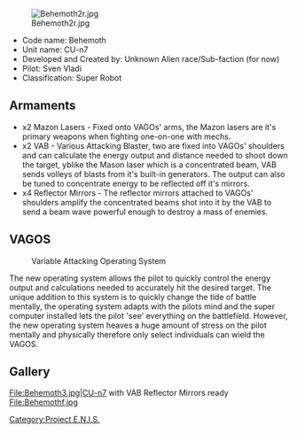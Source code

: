 [[File:Behemoth2r.jpg|thumb|right]]
* Code name: Behemoth
* Unit name: CU-n7
* Developed and Created by: Unknown Alien race/Sub-faction (for now)
* Pilot: Sven Vladi
* Classification: Super Robot

== Armaments ==
* x2 Mazon Lasers - Fixed onto VAGOs' arms, the Mazon lasers are it's primary weapons when fighting one-on-one with mechs.
* x2 VAB - Various Attacking Blaster, two are fixed into VAGOs' shoulders and can calculate the energy output and distance needed to shoot down the target, yblike the Mason laser which is a concentrated beam, VAB sends volleys of blasts from it's built-in generators.  The output can also be tuned to concentrate energy to be reflected off it's mirrors.
* x4 Reflector Mirrors - The reflector mirrors attached to VAGOs' shoulders amplify the concentrated beams shot into it by the VAB to send a beam wave powerful enough to destroy a mass of enemies.

== VAGOS ==
:Variable Attacking Operating System
The new operating system allows the pilot to quickly control the energy output and calculations needed to accurately hit the desired target. The unique addition to this system is to quickly change the tide of battle mentally, the operating system adapts with the pilots mind and the super computer installed lets the pilot 'see' everything on the battlefield.  However, the new operating system heaves a huge amount of stress on the pilot mentally and physically therefore only select individuals can wield the VAGOS.

== Gallery ==
<gallery>
File:Behemoth3.jpg|CU-n7 with VAB Reflector Mirrors ready
File:Behemothf.jpg
</gallery>
{{PENISMecha}}
[[Category:Project E.N.I.S.]]